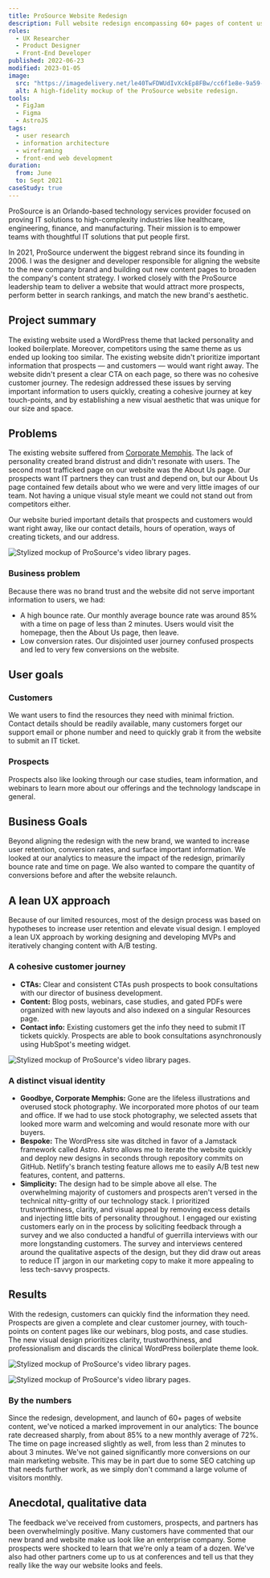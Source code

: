```yaml
---
title: ProSource Website Redesign
description: Full website redesign encompassing 60+ pages of content using a lean UX approach — all done in about 4 months.
roles:
  - UX Researcher
  - Product Designer
  - Front-End Developer
published: 2022-06-23
modified: 2023-01-05
image:
  src: "https://imagedelivery.net/le40TwFDWUdIvXckEp8FBw/cc6f1e8e-9a59-42d2-d713-8d1d8d98bb00/w=1600,h=1200,format=webp"
  alt: A high-fidelity mockup of the ProSource website redesign.
tools:
  - FigJam
  - Figma
  - AstroJS
tags:
  - user research
  - information architecture
  - wireframing
  - front-end web development
duration:
  from: June
  to: Sept 2021
caseStudy: true
---
```




ProSource is an Orlando-based technology services provider focused on proving IT solutions to high-complexity industries like healthcare, engineering, finance, and manufacturing. Their mission is to empower teams with thoughtful IT solutions that put people first.

In 2021, ProSource underwent the biggest rebrand since its founding in 2006. I was the designer and developer responsible for aligning the website to the new company brand and building out new content pages to broaden the company's content strategy. I worked closely with the ProSource leadership team to deliver a website that would attract more prospects, perform better in search rankings, and match the new brand's aesthetic.

## Project summary

The existing website used a WordPress theme that lacked personality and looked boilerplate. Moreover, competitors using the same theme as us ended up looking too similar.
The existing website didn't prioritize important information that prospects — and customers — would want right away. The website didn't present a clear CTA on each page, so there was no cohesive customer journey.
The redesign addressed these issues by serving important information to users quickly, creating a cohesive journey at key touch-points, and by establishing a new visual aesthetic that was unique for our size and space.

## Problems

The existing website suffered from [Corporate Memphis](https://en.wikipedia.org/wiki/Corporate_Memphis). The lack of personality created brand distrust and didn't resonate with users. The second most trafficked page on our website was the About Us page. Our prospects want IT partners they can trust and depend on, but our About Us page contained few details about who we were and very little images of our team. Not having a unique visual style meant we could not stand out from competitors either.

Our website buried important details that prospects and customers would want right away, like our contact details, hours of operation, ways of creating tickets, and our address.

<Image
	src="https://imagedelivery.net/le40TwFDWUdIvXckEp8FBw/50deb825-2188-4694-d164-b5662b6f6800/w=1600,h=1200,format=webp"
	alt="Stylized mockup of ProSource's video library pages."
	class="w-full sm:rounded-lg"
/>

### Business problem

Because there was no brand trust and the website did not serve important information to users, we had:

- A high bounce rate. Our monthly average bounce rate was around 85% with a time on page of less than 2 minutes. Users would visit the homepage, then the About Us page, then leave.
- Low conversion rates. Our disjointed user journey confused prospects and led to very few conversions on the website.

## User goals

### Customers

We want users to find the resources they need with minimal friction. Contact details should be readily available, many customers forget our support email or phone number and need to quickly grab it from the website to submit an IT ticket.

### Prospects

Prospects also like looking through our case studies, team information, and webinars to learn more about our offerings and the technology landscape in general.

## Business Goals

Beyond aligning the redesign with the new brand, we wanted to increase user retention, conversion rates, and surface important information. We looked at our analytics to measure the impact of the redesign, primarily bounce rate and time on page. We also wanted to compare the quantity of conversions before and after the website relaunch.

## A lean UX approach

Because of our limited resources, most of the design process was based on hypotheses to increase user retention and elevate visual design. I employed a lean UX approach by working designing and developing MVPs and iteratively changing content with A/B testing.

<div class="not-prose my-8 sm:-mx-4 md:-mx-8">
	<CompareSlider
		imageA={{
			src: "https://imagedelivery.net/le40TwFDWUdIvXckEp8FBw/cfc814c6-552f-4b34-703e-0c598db41600/public",
		}}
		imageB={{
			src: "https://imagedelivery.net/le40TwFDWUdIvXckEp8FBw/4ea8e6b8-9a33-4847-bb2a-0d778753fc00/public",
		}}
		client:visible
	/>
</div>

### A cohesive customer journey

- **CTAs:** Clear and consistent CTAs push prospects to book consultations with our director of business development.
- **Content:** Blog posts, webinars, case studies, and gated PDFs were organized with new layouts and also indexed on a singular Resources page.
- **Contact info:** Existing customers get the info they need to submit IT tickets quickly. Prospects are able to book consultations asynchronously using HubSpot's meeting widget.

<Image
	src="https://imagedelivery.net/le40TwFDWUdIvXckEp8FBw/eafbffcb-1b20-497d-07da-da0ec7b8e500/w=1600,h=1200,format=webp"
	alt="Stylized mockup of ProSource's video library pages."
	class="w-full sm:rounded-lg"
/>

### A distinct visual identity

- **Goodbye, Corporate Memphis:** Gone are the lifeless illustrations and overused stock photography. We incorporated more photos of our team and office. If we had to use stock photography, we selected assets that looked more warm and welcoming and would resonate more with our buyers.
- **Bespoke:** The WordPress site was ditched in favor of a Jamstack framework called Astro. Astro allows me to iterate the website quickly and deploy new designs in seconds through repository commits on GitHub. Netlify's branch testing feature allows me to easily A/B test new features, content, and patterns.
- **Simplicity:** The design had to be simple above all else. The overwhelming majority of customers and prospects aren't versed in the technical nitty-gritty of our technology stack. I prioritized trustworthiness, clarity, and visual appeal by removing excess details and injecting little bits of personality throughout.
  I engaged our existing customers early on in the process by soliciting feedback through a survey and we also conducted a handful of guerrilla interviews with our more longstanding customers. The survey and interviews centered around the qualitative aspects of the design, but they did draw out areas to reduce IT jargon in our marketing copy to make it more appealing to less tech-savvy prospects.

## Results

With the redesign, customers can quickly find the information they need. Prospects are given a complete and clear customer journey, with touch-points on content pages like our webinars, blog posts, and case studies. The new visual design prioritizes clarity, trustworthiness, and professionalism and discards the clinical WordPress boilerplate theme look.

<Image
	src="https://imagedelivery.net/le40TwFDWUdIvXckEp8FBw/f5d4feb8-46f5-44ba-f9ef-2dfe20a9be00/w=1600,h=1200,format=webp"
	alt="Stylized mockup of ProSource's video library pages."
	class="w-full sm:rounded-lg"
/>

<img
	src="https://cdn.dribbble.com/users/3271731/screenshots/20504981/media/7dfb0280bf2f1871d1b64daff499b9a9.gif"
	alt="Stylized mockup of ProSource's video library pages."
	class="w-full sm:rounded-lg"
	loading="lazy"
	decoding="async"
/>

### By the numbers

Since the redesign, development, and launch of 60+ pages of website content, we've noticed a marked improvement in our analytics:
The bounce rate decreased sharply, from about 85% to a new monthly average of 72%.
The time on page increased slightly as well, from less than 2 minutes to about 3 minutes.
We've not gained significantly more conversions on our main marketing website. This may be in part due to some SEO catching up that needs further work, as we simply don't command a large volume of visitors monthly.

## Anecdotal, qualitative data

The feedback we've received from customers, prospects, and partners has been overwhelmingly positive. Many customers have commented that our new brand and website make us look like an enterprise company. Some prospects were shocked to learn that we're only a team of a dozen. We've also had other partners come up to us at conferences and tell us that they really like the way our website looks and feels.
